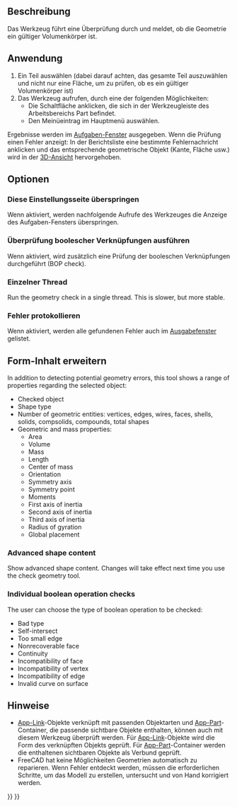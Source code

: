 <languages/>

{{Docnav/de
|[[Part_XOR/de|XOdeR]]
|[[Part_Defeaturing/de|FormelementEntfernen]]
|[[Part_Workbench/de|Part]]
|IconL=Part_XOR.svg
|IconR=Part_Defeaturing.svg
|IconC=Workbench_Part.svg
}}

{{GuiCommand/de
|Name=Part CheckGeometry‏‎
|Name/de=Part GeometriePrüfen
|MenuLocation=Formteil → Geometrie überprüfen
|Workbenches=[[Part_Workbench/de|Part]]
}}

<span id="Description"></span>
==Beschreibung==

Das Werkzeug {{Button|[[Image:Part_CheckGeometry.svg|16px]] [[Part_CheckGeometry|Part GeometriePrüfen]]}} führt eine Überprüfung durch und meldet, ob die Geometrie ein gültiger Volumenkörper ist.

<span id="Usage"></span>
==Anwendung==

# Ein Teil auswählen (dabei darauf achten, das gesamte Teil auszuwählen und nicht nur eine Fläche, um zu prüfen, ob es ein gültiger Volumenkörper ist) 
# Das Werkzeug aufrufen, durch eine der folgenden Möglichkeiten:
#* Die Schaltfläche {{Button|[[Image:Part_CheckGeometry.svg|16px]] Geometrie überprüfen}} anklicken, die sich in der Werkzeugleiste des Arbeitsbereichs Part befindet.
#* Den Meinüeintrag {{MenuCommand|Formteil → [[Image:Part_CheckGeometry.svg|16px]] Geometrie überprüfen}} im Hauptmenü auswählen.

Ergebnisse werden im [[Task_panel/de|Aufgaben-Fenster]] ausgegeben. Wenn die Prüfung einen Fehler anzeigt: In der Berichtsliste eine bestimmte Fehlernachricht anklicken und das entsprechende geometrische Objekt (Kante, Fläche usw.) wird in der [[3D_view/de|3D-Ansicht]] hervorgehoben.

<span id="Options"></span>
==Optionen==

<span id="Skip_settings_page"></span>
===Diese Einstellungsseite überspringen===

Wenn aktiviert, werden nachfolgende Aufrufe des Werkzeuges die Anzeige des Aufgaben-Fensters {{MenuCommand|Einstellungen}} überspringen.

<span id="Run_boolean_operation_check"></span>
===Überprüfung boolescher Verknüpfungen ausführen===

Wenn aktiviert, wird zusätzlich eine Prüfung der booleschen Verknüpfungen durchgeführt (BOP check).

<span id="Single-threaded"></span>
===Einzelner Thread===

Run the geometry check in a single thread. This is slower, but more stable.

<span id="Log_errors"></span>
===Fehler protokollieren===

Wenn aktiviert, werden alle gefundenen Fehler auch im [[Report_view/de|Ausgabefenster]] gelistet.

<span id="Expand_shape_Content"></span>
==Form-Inhalt erweitern==

In addition to detecting potential geometry errors, this tool shows a range of properties regarding the selected object:
* Checked object
* Shape type
* Number of geometric entities: vertices, edges, wires, faces, shells, solids, compsolids, compounds, total shapes
* Geometric and mass properties:
** Area
** Volume
** Mass
** Length
** Center of mass
** Orientation
** Symmetry axis
** Symmetry point
** Moments
** First axis of inertia
** Second axis of inertia
** Third axis of inertia
** Radius of gyration
** Global placement

===Advanced shape content===

Show advanced shape content. Changes will take effect next time you use the check geometry tool.

===Individual boolean operation checks===

The user can choose the type of boolean operation to be checked:
* Bad type
* Self-intersect
* Too small edge
* Nonrecoverable face
* Continuity
* Incompatibility of face
* Incompatibility of vertex
* Incompatibility of edge
* Invalid curve on surface

<span id="Notes"></span>
==Hinweise==

* [[App_Link/de|App-Link]]-Objekte verknüpft mit passenden Objektarten und [[App_Part/de|App-Part]]-Container, die passende sichtbare Objekte enthalten, können auch mit diesem Werkzeug überprüft werden. Für [[App_Link/de|App-Link]]-Objekte wird die Form des verknüpften Objekts geprüft. Für [[App_Part/de|App-Part]]-Container werden die enthaltenen sichtbaren Objekte als Verbund geprüft. {{Version/de|0.20}}
* FreeCAD hat keine Möglichkeiten Geometrien automatisch zu reparieren. Wenn Fehler entdeckt werden, müssen die erforderlichen Schritte, um das Modell zu erstellen, untersucht und von Hand korrigiert werden.


{{Docnav/de
|[[Part_XOR/de|XOdeR]]
|[[Part_Defeaturing/de|FormelementEntfernen]]
|[[Part_Workbench/de|Part]]
|IconL=Part_XOR.svg
|IconR=Part_Defeaturing.svg
|IconC=Workbench_Part.svg
}}

{{Part_Tools_navi{{#translation:}}}}
{{Userdocnavi{{#translation:}}}}